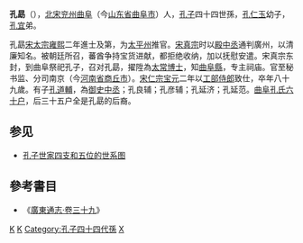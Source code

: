 '''孔勗'''（{{bd|?||?||}}），[[北宋|北宋]][[兖州_(古代)|兖州]][[曲阜|曲阜]]（今[[山东省|山东省]][[曲阜市|曲阜市]]）人，[[孔子|孔子]]四十四世孫，[[孔仁玉|孔仁玉]]幼子，[[孔宜|孔宜]]弟。

孔勗[[宋太宗|宋太宗]][[雍熙|雍熙]]二年進士及第，为[[太平州|太平州]]推官。[[宋真宗|宋真宗]]时以[[殿中丞|殿中丞]]通判廣州，以清廉知名。被朝廷所召，蕃酋争持宝货进献，都拒绝收纳，加以抚慰安遣。宋真宗东封，到曲阜祭祀孔子，召对孔勗，擢陞為[[太常博士|太常博士]]，知[[曲阜縣|曲阜縣]]，专主祠庙。官至秘书监、分司南京（今[[河南省|河南省]][[商丘市|商丘市]]）。[[宋仁宗|宋仁宗]][[宝元|宝元]]二年以[[工部侍郎|工部侍郎]]致仕，卒年八十九歲。有子[[孔道輔|孔道輔]]，為[[御史中丞|御史中丞]]；孔良辅；孔彦辅；孔延济；孔延范。[[孔子世家二十派至分六十户世系图|曲阜孔氏六十户]]，后三十五户全是孔勗的后裔。

==参见==
*[[孔子世家四支和五位的世系图|孔子世家四支和五位的世系图]]
==參考書目==
* 《[http://archive.org/stream/06041854.cn#page/n86/mode/2up 廣東通志‧卷三十九]》

[[Category:宋朝政治人物|K]]
[[Category:曲阜人|K]]
[[Category:孔子四十四代孫|Category:孔子四十四代孫]]
[[Category:孔姓|X]]